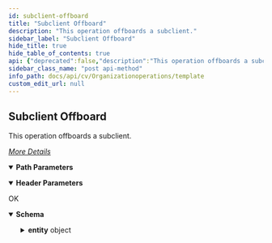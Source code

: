 ```yaml
---
id: subclient-offboard
title: "Subclient Offboard"
description: "This operation offboards a subclient."
sidebar_label: "Subclient Offboard"
hide_title: true
hide_table_of_contents: true
api: {"deprecated":false,"description":"This operation offboards a subclient.\n\n[_More Details_](http://documentation.commvault.com/commvault/v11/article?p=114115.htm)","operationId":"Subclient Offboard","parameters":[{"description":"","in":"header","name":"Authtoken","required":true,"schema":{"example":"{{TOKEN}}","type":"string"}},{"schema":{"type":"string"},"name":"clientName","in":"path","required":true},{"schema":{"type":"string"},"name":"subclientName","in":"path","required":true},{"schema":{"type":"string","example":"Windows File System"},"name":"appName","in":"path","required":true}],"tags":["Organization Operations"],"responses":{"200":{"description":"OK","content":{"application/json":{"schema":{"type":"object","properties":{"errorMessage":{"type":"string"},"errorCode":{"type":"integer"},"entity":{"type":"object","properties":{"subclientId":{"type":"integer"},"applicationId":{"type":"integer"},"clientName":{"type":"string"},"backupsetId":{"type":"integer"},"instanceId":{"type":"integer"},"clientId":{"type":"integer"},"subclientName":{"type":"string"}}}},"x-examples":{"Example 1":{"errorMessage":"Successfully offboarded","errorCode":0,"entity":{"subclientId":63,"applicationId":33,"clientName":"dm2perf3","backupsetId":3,"instanceId":1,"clientId":2,"subclientName":"backedup_test"}}}},"examples":{"Subclient Offboard - With ID  /Subclient/{{subclientId}}/Offboard":{"value":{"errorMessage":"Successfully offboarded","errorCode":0,"entity":{"subclientId":63,"applicationId":33,"clientName":"dm2perf3","backupsetId":3,"instanceId":1,"clientId":2,"subclientName":"backedup_test"}}},"Subclient Offboard - With Subclient Name":{"value":{"errorMessage":"Successfully offboarded","errorCode":0,"entity":{"subclientId":63,"applicationId":33,"clientName":"dm2perf3","backupsetId":3,"instanceId":1,"clientId":2,"subclientName":"backedup_test"}}}}}}}},"method":"post","path":"/Subclient/byName(clientName='{clientName}',appName='{appName}',instanceName='DefaultInstanceName',backupsetName='defaultBackupSet',subclientName='{subclientName}')/Offboard","servers":[{"url":"http://{hostname}/webconsole/api","variables":{"hostname":{"default":"localhost","description":"Webconsole"}}}],"info":{"title":"Template","contact":{},"version":"1.0","description":"Template"}}
sidebar_class_name: "post api-method"
info_path: docs/api/cv/Organizationoperations/template
custom_edit_url: null
---
```



## Subclient Offboard



This operation offboards a subclient.

[_More Details_](http://documentation.commvault.com/commvault/v11/article?p=114115.htm)

<details style={{"marginBottom":"1rem"}} data-collapsed={false} open={true}><summary style={{}}><strong>Path Parameters</strong></summary><div><ul><ParamsItem className={"paramsItem"} param={{"schema":{"type":"string"},"name":"clientName","in":"path","required":true}}></ParamsItem><ParamsItem className={"paramsItem"} param={{"schema":{"type":"string"},"name":"subclientName","in":"path","required":true}}></ParamsItem><ParamsItem className={"paramsItem"} param={{"schema":{"type":"string","example":"Windows File System"},"name":"appName","in":"path","required":true}}></ParamsItem></ul></div></details><details style={{"marginBottom":"1rem"}} data-collapsed={false} open={true}><summary style={{}}><strong>Header Parameters</strong></summary><div><ul><ParamsItem className={"paramsItem"} param={{"description":"","in":"header","name":"Authtoken","required":true,"schema":{"example":"{{TOKEN}}","type":"string"}}}></ParamsItem></ul></div></details><div><ApiTabs><TabItem label={"200"} value={"200"}><div>

OK

</div><div><MimeTabs schemaType={"response"}><TabItem label={"application/json"} value={"application/json"}><SchemaTabs><TabItem label={"Schema"} value={"Schema"}><details style={{}} data-collapsed={false} open={true}><summary style={{"textAlign":"left"}}><strong>Schema</strong></summary><div style={{"textAlign":"left","marginLeft":"1rem"}}></div><ul style={{"marginLeft":"1rem"}}><SchemaItem collapsible={false} name={"errorMessage"} required={false} deprecated={undefined} schemaDescription={undefined} schemaName={"string"} qualifierMessage={undefined} defaultValue={undefined}></SchemaItem><SchemaItem collapsible={false} name={"errorCode"} required={false} deprecated={undefined} schemaDescription={undefined} schemaName={"integer"} qualifierMessage={undefined} defaultValue={undefined}></SchemaItem><SchemaItem collapsible={true} className={"schemaItem"}><details style={{}}><summary style={{}}><strong>entity</strong><span style={{"opacity":"0.6"}}> object</span></summary><div style={{"marginLeft":"1rem"}}><SchemaItem collapsible={false} name={"subclientId"} required={false} deprecated={undefined} schemaDescription={undefined} schemaName={"integer"} qualifierMessage={undefined} defaultValue={undefined}></SchemaItem><SchemaItem collapsible={false} name={"applicationId"} required={false} deprecated={undefined} schemaDescription={undefined} schemaName={"integer"} qualifierMessage={undefined} defaultValue={undefined}></SchemaItem><SchemaItem collapsible={false} name={"clientName"} required={false} deprecated={undefined} schemaDescription={undefined} schemaName={"string"} qualifierMessage={undefined} defaultValue={undefined}></SchemaItem><SchemaItem collapsible={false} name={"backupsetId"} required={false} deprecated={undefined} schemaDescription={undefined} schemaName={"integer"} qualifierMessage={undefined} defaultValue={undefined}></SchemaItem><SchemaItem collapsible={false} name={"instanceId"} required={false} deprecated={undefined} schemaDescription={undefined} schemaName={"integer"} qualifierMessage={undefined} defaultValue={undefined}></SchemaItem><SchemaItem collapsible={false} name={"clientId"} required={false} deprecated={undefined} schemaDescription={undefined} schemaName={"integer"} qualifierMessage={undefined} defaultValue={undefined}></SchemaItem><SchemaItem collapsible={false} name={"subclientName"} required={false} deprecated={undefined} schemaDescription={undefined} schemaName={"string"} qualifierMessage={undefined} defaultValue={undefined}></SchemaItem></div></details></SchemaItem></ul></details></TabItem><TabItem label={"Example (from schema)"} value={"Example (from schema)"}><ResponseSamples responseExample={"{\n  \"errorMessage\": \"string\",\n  \"errorCode\": 0,\n  \"entity\": {\n    \"subclientId\": 0,\n    \"applicationId\": 0,\n    \"clientName\": \"string\",\n    \"backupsetId\": 0,\n    \"instanceId\": 0,\n    \"clientId\": 0,\n    \"subclientName\": \"string\"\n  }\n}"} language={"json"}></ResponseSamples></TabItem><TabItem label={" Subclient  Offboard -  With  I D  / Subclient/{{subclient Id}}/ Offboard"} value={" Subclient  Offboard -  With  I D  / Subclient/{{subclient Id}}/ Offboard"}><ResponseSamples responseExample={"{\n  \"errorMessage\": \"Successfully offboarded\",\n  \"errorCode\": 0,\n  \"entity\": {\n    \"subclientId\": 63,\n    \"applicationId\": 33,\n    \"clientName\": \"dm2perf3\",\n    \"backupsetId\": 3,\n    \"instanceId\": 1,\n    \"clientId\": 2,\n    \"subclientName\": \"backedup_test\"\n  }\n}"} language={"json"}></ResponseSamples></TabItem><TabItem label={" Subclient  Offboard -  With  Subclient  Name"} value={" Subclient  Offboard -  With  Subclient  Name"}><ResponseSamples responseExample={"{\n  \"errorMessage\": \"Successfully offboarded\",\n  \"errorCode\": 0,\n  \"entity\": {\n    \"subclientId\": 63,\n    \"applicationId\": 33,\n    \"clientName\": \"dm2perf3\",\n    \"backupsetId\": 3,\n    \"instanceId\": 1,\n    \"clientId\": 2,\n    \"subclientName\": \"backedup_test\"\n  }\n}"} language={"json"}></ResponseSamples></TabItem></SchemaTabs></TabItem></MimeTabs></div></TabItem></ApiTabs></div>
      